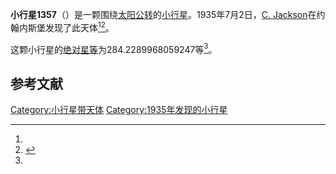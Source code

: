 {{Infobox planet
| bgcolour = #FFFFC0
| name = 1357 Khama
| symbol = 
| image = 
| caption = 
| discovery = yes
| discovery_ref = 
| discoverer = [[C._Jackson|C. Jackson]]
| discovery_site = [[约翰内斯堡|约翰内斯堡]] 
| discovered = 1935年7月2日
| designations = yes
| mp_name = 
| named_after = 
| alt_names = 1935 ND/ 1936 XE / 1950 EJ
| mp_category = [[主带小行星|主带小行星]]
| orbit_ref = <ref name="a">[http://ssd.jpl.nasa.gov/sbdb.cgi?sstr=1357 1357 Khama] {{Wayback|url=http://ssd.jpl.nasa.gov/sbdb.cgi?sstr=1357 |date=20201118021212 }}，小行星數據庫瀏覽器（JPL Small-Body Database Browser）－[[美国国家航空航天局|美国国家航空航天局]]喷气推进实验室</ref>
| epoch = 2456400.5 (2013年4月18日更新)
| aphelion = {{convert|3.68823122986107|AU|km|3|abbr=on|lk=out}}
| perihelion = {{convert|2.675455588689741|AU|km|3|abbr=on}}
| semimajor = {{convert|3.181843409275405|AU|km|3|abbr=on}}
| eccentricity = 0.159149196
| period = 2073.082715 [[日|日]]<br />5.68[[儒略年|儒略年]]
| avg_speed = 
| inclination = 13.98420101307081
| asc_node = 83.74880732232225
| mean_anomaly = 
| arg_peri = 284.2289968059247
| satellites = 
| physical_characteristics = yes
| dimensions = 
| mass = 
| density = 
| surface_grav = 
| escape_velocity = 
| sidereal_day = 
| axial_tilt = 
| pole_ecliptic_lat = 
| pole_ecliptic_lon = 
| albedo = 
| temperatures= 
| temp_name1 = 
| mean_temp_1 = 
| max_temp_1 = 
| temp_name2 = 
| max_temp_2 = 
| spectral_type = 
| abs_magnitude = 284.2289968059247
}}

'''小行星1357'''（{{lang-en|1357 Khama}}）是一颗围绕[[太阳|太阳]][[公转|公转]]的[[小行星|小行星]]。1935年7月2日，[[C._Jackson|C. Jackson]]在约翰内斯堡发现了此天体<ref name="a" /><ref>{{cite news|title=小行星列表|url=http://cfa-www.harvard.edu/iau/lists/NumberedMPs.txt|accessdate=2013-07-08|newspaper=哈佛大学|archive-date=2008-05-17|archive-url=https://web.archive.org/web/20080517010638/http://cfa-www.harvard.edu/iau/lists/NumberedMPs.txt|dead-url=no}}</ref>。

这颗小行星的[[绝对星等|绝对星等]]为284.2289968059247等<ref name="a" />。

==参考文献==
{{reflist}}
{{Minor Planet Number|[[小行星1356|小行星1356]]|[[小行星1358|小行星1358]]}}

{{小天体}}

[[Category:小行星带天体|Category:小行星带天体]]
[[Category:1935年发现的小行星|Category:1935年发现的小行星]]

{{asteroid-stub}}